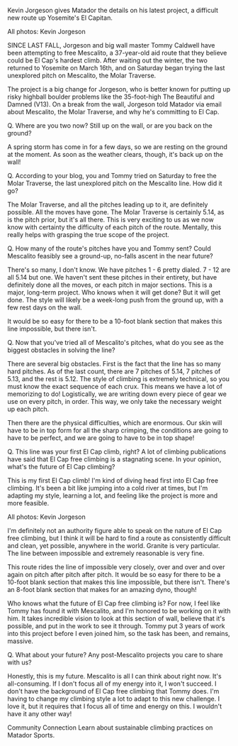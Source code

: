 Kevin Jorgeson gives Matador the details on his latest project, a difficult new route up Yosemite's El Capitan.

All photos: Kevin Jorgeson

SINCE LAST FALL, Jorgeson and big wall master Tommy Caldwell have been attempting to free Mescalito, a 37-year-old aid route that they believe could be El Cap's hardest climb. After waiting out the winter, the two returned to Yosemite on March 16th, and on Saturday began trying the last unexplored pitch on Mescalito, the Molar Traverse.

The project is a big change for Jorgeson, who is better known for putting up risky highball boulder problems like the 35-foot-high The Beautiful and Damned (V13). On a break from the wall, Jorgeson told Matador via email about Mescalito, the Molar Traverse, and why he's committing to El Cap.

Q. Where are you two now? Still up on the wall, or are you back on the ground?

A spring storm has come in for a few days, so we are resting on the ground at the moment. As soon as the weather clears, though, it's back up on the wall!

Q. According to your blog, you and Tommy tried on Saturday to free the Molar Traverse, the last unexplored pitch on the Mescalito line. How did it go?

The Molar Traverse, and all the pitches leading up to it, are definitely possible. All the moves have gone. The Molar Traverse is certainly 5.14, as is the pitch prior, but it's all there. This is very exciting to us as we now know with certainty the difficulty of each pitch of the route. Mentally, this really helps with grasping the true scope of the project.



Q. How many of the route's pitches have you and Tommy sent? Could Mescalito feasibly see a ground-up, no-falls ascent in the near future?

There's so many, I don't know. We have pitches 1 - 6 pretty dialed. 7 - 12 are all 5.14 but one. We haven't sent these pitches in their entirety, but have definitely done all the moves, or each pitch in major sections. This is a major, long-term project. Who knows when it will get done? But it will get done. The style will likely be a week-long push from the ground up, with a few rest days on the wall. 

It would be so easy for there to be a 10-foot blank section that makes this line impossible, but there isn't.


Q. Now that you've tried all of Mescalito's pitches, what do you see as the biggest obstacles in solving the line?

There are several big obstacles. First is the fact that the line has so many hard pitches. As of the last count, there are 7 pitches of 5.14, 7 pitches of 5.13, and the rest is 5.12. The style of climbing is extremely technical, so you must know the exact sequence of each crux. This means we have a lot of memorizing to do! Logistically, we are writing down every piece of gear we use on every pitch, in order. This way, we only take the necessary weight up each pitch.

Then there are the physical difficulties, which are enormous. Our skin will have to be in top form for all the sharp crimping, the conditions are going to have to be perfect, and we are going to have to be in top shape!

Q. This line was your first El Cap climb, right? A lot of climbing publications have said that El Cap free climbing is a stagnating scene. In your opinion, what's the future of El Cap climbing?

This is my first El Cap climb! I'm kind of diving head first into El Cap free climbing. It's been a bit like jumping into a cold river at times, but I'm adapting my style, learning a lot, and feeling like the project is more and more feasible.

All photos: Kevin Jorgeson

I'm definitely not an authority figure able to speak on the nature of El Cap free climbing, but I think it will be hard to find a route as consistently difficult and clean, yet possible, anywhere in the world. Granite is very particular. The line between impossible and extremely reasonable is very fine. 

This route rides the line of impossible very closely, over and over and over again on pitch after pitch after pitch. It would be so easy for there to be a 10-foot blank section that makes this line impossible, but there isn't. There's an 8-foot blank section that makes for an amazing dyno, though!

Who knows what the future of El Cap free climbing is? For now, I feel like Tommy has found it with Mescalito, and I'm honored to be working on it with him. It takes incredible vision to look at this section of wall, believe that it's possible, and put in the work to see it through. Tommy put 3 years of work into this project before I even joined him, so the task has been, and remains, massive.

Q. What about your future? Any post-Mescalito projects you care to share with us?

Honestly, this is my future. Mescalito is all I can think about right now. It's all-consuming. If I don't focus all of my energy into it, I won't succeed. I don't have the background of El Cap free climbing that Tommy does. I'm having to change my climbing style a lot to adapt to this new challenge. I love it, but it requires that I focus all of time and energy on this. I wouldn't have it any other way!

Community Connection
Learn about sustainable climbing practices on Matador Sports.
